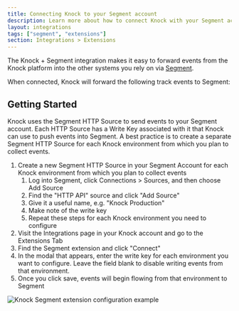 ```yaml
---
title: Connecting Knock to your Segment account
description: Learn more about how to connect Knock with your Segment account.
layout: integrations
tags: ["segment", "extensions"]
section: Integrations > Extensions
---
```



The Knock + Segment integration makes it easy to forward events from the Knock platform into the other systems you rely on via [Segment](https://segment.io).

When connected, Knock will forward the following track events to Segment:

<Table
  headers={["Event", "Description"]}
  rows={[
    [
      "Notification Sent",
      "Occurs when a message is successfully sent to a channel provider.",
    ],
    [
      "Notification Delivered",
      "Occurs when a message is marked as delivered to the user by the provider. This is only available on email providers with delivery tracking enabled.",
    ],
    ["Notification undelivered", "Occurs when a message delivery attempt fails permanently. Delivery will not be retried."],
    ["Notification seen", "Occurs when a message is seen by its recipient."],
    [
      "Notification unseen",
      "Occurs when a message is marked unseen by the recipient.",
    ],
    [
      "Notification read",
      "Occurs when a message is marked as read by its recipient.",
    ],
    [
      "Notification unread",
      "Occurs when a message is marked unread by the recipient.",
    ],
    ["Notification archived", "Occurs when a message is archived by its recipient."],
    [
      "Notification unarchived",
      "Occurs when a message is unarchived by its recipient.",
    ],
    [
      "Notification Clicked",
      "Occurs when a link is clicked by the message recipient. This is only available when Knock link tracking is enabled."
    ],
    [
      "Notification Interacted",
      "Occurs when a recipient interacts with a message. This is only available when Knock link tracking is enabled."
    ]
  ]}
/>

## Getting Started

Knock uses the Segment HTTP Source to send events to your Segment account. Each HTTP Source has a Write Key associated with it that Knock can use to push events into Segment. A best practice is to create a separate Segment HTTP Source for each Knock environment from which you plan to collect events.

1. Create a new Segment HTTP Source in your Segment Account for each Knock environment from which you plan to collect events
    1. Log into Segment, click Connections > Sources, and then choose Add Source
    2. Find the "HTTP API" source and click "Add Source"
    3. Give it a useful name, e.g. "Knock Production"
    4. Make note of the write key
    5. Repeat these steps for each Knock environment you need to configure
2. Visit the Integrations page in your Knock account and go to the Extensions Tab
3. Find the Segment extension and click "Connect"
4. In the modal that appears, enter the write key for each environment you want to configure. Leave the field blank to disable writing events from that environment.
5. Once you click save, events will begin flowing from that environment to Segment

![Knock Segment extension configuration example](/images/integrations/extensions/segment_modal.png)